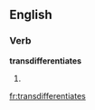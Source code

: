 ==English==

===Verb===
'''transdifferentiates'''

# {{third-person singular of|[[transdifferentiate]]}}

[[fr:transdifferentiates]]